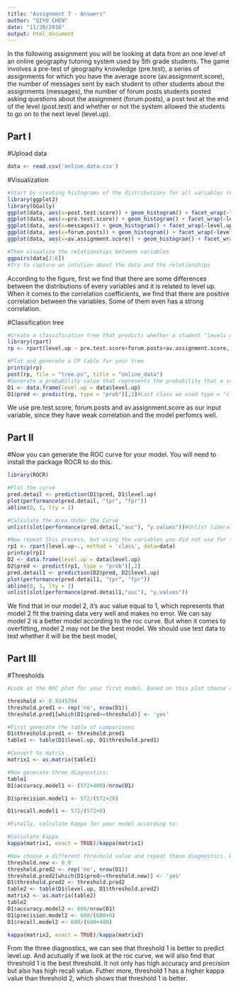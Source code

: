 ```yaml
---
title: "Assignment 7 - Answers"
author: "QIYU CHEN"
date: "11/30/2016"
output: html_document
---
```


In the following assignment you will be looking at data from an one level of an online geography tutoring system used by 5th grade students. The game involves a pre-test of geography knowledge (pre.test), a series of assignments for which you have the average score (av.assignment.score),  the number of messages sent by each student to other students about the assignments (messages), the number of forum posts students posted asking questions about the assignment (forum.posts), a post test at the end of the level (post.test) and whether or not the system allowed the students to go on to the next level (level.up).  

## Part I

#Upload data
```r
data <- read.csv('online.data.csv')
```

#Visualization 
```r
#Start by creating histograms of the distributions for all variables (#HINT: look up "facet" in the ggplot documentation)
library(ggplot2)
library(GGally)
ggplot(data, aes(x=post.test.score)) + geom_histogram() + facet_wrap(~level.up)
ggplot(data, aes(x=pre.test.score)) + geom_histogram() + facet_wrap(~level.up)
ggplot(data, aes(x=messages)) + geom_histogram() + facet_wrap(~level.up)
ggplot(data, aes(x=forum.posts)) + geom_histogram() + facet_wrap(~level.up)
ggplot(data, aes(x=av.assignment.score)) + geom_histogram() + facet_wrap(~level.up)

#Then visualize the relationships between variables
ggpairs(data[2:6])
#Try to capture an intution about the data and the relationships

```
According to the figure, first we find that there are some differences between the distributions of every variables and it is related to level up. When it comes to the correlation coefficients, we find that there are positive correlation between the variables. Some of them even has a strong correlation.

#Classification tree
```r
#Create a classification tree that predicts whether a student "levels up" in the online course using three variables of your choice (As we did last time, set all controls to their minimums)
library(rpart)
rp <- rpart(level.up ~ pre.test.score+forum.posts+av.assignment.score, data=data, method='class')

#Plot and generate a CP table for your tree 
printcp(rp)
post(rp, file = "tree.ps", title = "online_data")
#Generate a probability value that represents the probability that a student levels up based your classification tree 
D1 <- data.frame(level.up = data$level.up)
D1$pred <- predict(rp, type = "prob")[,2]#Last class we used type = "class" which predicted the classification for us, this time we are using type = "prob" to see the probability that our classififcation is based on.
```
We use pre.test.score, forum.posts and av.assignment.score as our input variable, since they have weak correlation and the model perfomrs well.

## Part II
#Now you can generate the ROC curve for your model. You will need to install the package ROCR to do this.
```r
library(ROCR)

#Plot the curve
pred.detail <- prediction(D1$pred, D1$level.up) 
plot(performance(pred.detail, "tpr", "fpr"))
abline(0, 1, lty = 2)

#Calculate the Area Under the Curve
unlist(slot(performance(pred.detail,"auc"), "y.values"))#Unlist liberates the AUC value from the "performance" object created by ROCR

#Now repeat this process, but using the variables you did not use for the previous model and compare the plots & results of your two models. Which one do you think was the better model? Why?
rp1 <- rpart(level.up~., method = 'class', data=data)
printcp(rp1)
D2 <- data.frame(level.up = data$level.up)
D2$pred <- predict(rp1, type = "prob")[,2]
pred.detail1 <- prediction(D2$pred, D2$level.up)
plot(performance(pred.detail1, "tpr", "fpr"))
abline(0, 1, lty = 2)
unlist(slot(performance(pred.detail1,"auc"), "y.values"))
```
We find that in our model 2, it's auc value equal to 1, which represents that model 2 fit the training data very well and makes no error. We can say model 2 is a better model according to the roc curve. But when it comes to overfitting, model 2 may not be the best model. We should use test data to test whether it will be the best model,

## Part III
#Thresholds
```r
#Look at the ROC plot for your first model. Based on this plot choose a probability threshold that balances capturing the most correct predictions against false positives. Then generate a new variable in your data set that classifies each student according to your chosen threshold.

threshold <- 0.9345794
threshold.pred1 <- rep('no', nrow(D1))
threshold.pred1[which(D1$pred>=threshold)] <- 'yes'

#First generate the table of comparisons
D1$threshold.pred1 <- threshold.pred1
table1 <- table(D1$level.up, D1$threshold.pred1)

#Convert to matrix
matrix1 <- as.matrix(table1)

#Now generate three diagnostics:
table1
D1$accuracy.model1 <- (572+400)/nrow(D1)

D1$precision.model1 <- 572/(572+28)

D1$recall.model1 <- 572/(572+0)

#Finally, calculate Kappa for your model according to:

#Calculate kappa
kappa(matrix1, exact = TRUE)/kappa(matrix1)

#Now choose a different threshold value and repeat these diagnostics. What conclusions can you draw about your two thresholds?
threshold.new <- 0.0
threshold.pred2 <- rep('no', nrow(D1))
threshold.pred2[which(D1$pred>=threshold.new)] <- 'yes'
D1$threshold.pred2 <- threshold.pred2
table2 <- table(D1$level.up, D1$threshold.pred2)
matrix2 <- as.matrix(table2)
table2
D1$accuracy.model2 <- 600/nrow(D1)
D1$precision.model2 <- 600/(600+0)
D1$recall.model2 <- 600/(600+400)

kappa(matrix2, exact = TRUE)/kappa(matrix2)
```
From the three diagnostics, we can see that threshold 1 is better to predict level.up. And acutually if we look at the roc curve, we will also find that threshold 1 is the best threshold. It not only has high accuracy and precision but also has high recall value. Futher more, threshold 1 has a higher kappa value than threshold 2, which shows that threshold 1 is better.


